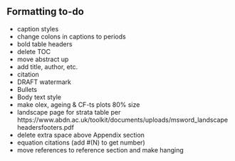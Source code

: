 ## Formatting to-do

- caption styles
- change colons in captions to periods
- bold table headers
- delete TOC
- move abstract up
- add title, author, etc.
- citation
- DRAFT watermark
- Bullets
- Body text style
- make olex, ageing & CF-ts plots 80% size
- landscape page for strata table per https://www.abdn.ac.uk/toolkit/documents/uploads/msword_landscapeheadersfooters.pdf
- delete extra space above Appendix section
- equation citations (add #(N) to get number)
- move references to reference section and make hanging


